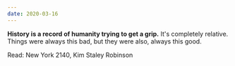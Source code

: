 ```yaml
---
date: 2020-03-16
---
```


**History is a record of humanity trying to get a grip.** It's completely relative. Things were always this bad, but they were also, always this good.

Read: New York 2140, Kim Staley Robinson
